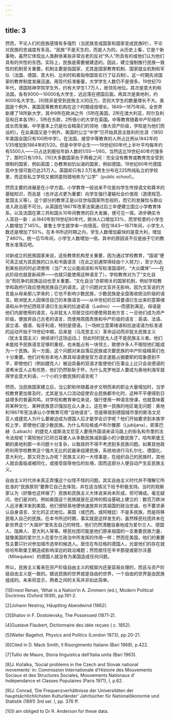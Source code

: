 ```yaml
---
---
---
```

title: 3
---




然而，不论人们的民族感情有多强烈（当民族变成国家和国家变成民族时），不论对民族的忠诚度有多高，“民族”不是天生的，而是人为的。从历史上看，它是个新事物，虽然它体现出人类群体某些非常古老的反对“外人”所具有的或他们认为他们具有的共性的东西。实际上，民族是需要被建造的。因此，建立强制推行民族一致性的机制至关重要。机制主要是指国家，尤其是国家教育机制、国家就业机制和军队（法国、德国、意大利、比利时和奥匈帝国皆实行了征兵制）。这一时期先进国家的教育制度发展迅速。用现代标准衡量，大学学生人数仍不是很多。19世纪70年代，德国除神学院学生外，约有大学生1.7万人，居领先地位。其次是意大利和法国，各有9000—10000名大学生，远远落在德国后面。再其次是奥地利，约8000名大学生。[9]除非是受到民族主义的压力，否则大学生的数量增长不大。美国是个例外，美国高等教育机构在这个时期成倍增长。1849—1875年间，全世界新建了18所新大学，其中9所在欧洲之外（5所在美国，2所在澳大利亚，阿尔及利亚和日本各1所），5所在东欧，2所很小的大学在英国。中等教育随着中产阶级的成长而发展。中学基本上仍是社会精英们的领地（像大资产阶级，学校是为他们而设的）。在此美国又是个例外，美国的公立“中学”已开始其民主胜利的生涯（1850年美国全国只有100所中学）。在法国，接受中等教育的人所占比例从1842年的1/35增加到1864年的1/20。但是中学毕业生——19世纪60年代上半叶平均每年约有5500人——只占达到服役年龄人数的1/55—1/60。当然这比19世纪40年代强多了，那时只有1/93。[10]大多数国家处于两极之间：完全没有教育或教育完全受到限制的国家，例如英国；办教育如饥似渴的国家，例如德国。19世纪80年代德国高中生很可能已达25万人。英国却只有2.5万名男生分布在225所纯私立的学校里，而这些私立学校又被阴差阳错地称为“公学”（public school）。

然而主要的进展是在小学方面。小学教育一般说来不仅是向学生传授语文和算术的基础知识，而且是（也许这点更为重要）向学生强行灌输社会价值观（道德规范、爱国主义等）。这个部分的教育正是以往世俗国家所忽视的，而它的发展恰与群众进入政治密不可分。从英国在1867年改革法案通过后三年便建立国立小学教育体系，以及法国在第三共和国头10年间教育的巨大发展，便可见一斑。进步确实令人耳目一新：从1840年到19世纪80年代，欧洲人口增加33%，而学校里的小学生人数增加了145%。普鲁士学生就学率一向很高，但在1843—1871年间，小学生人数还是增加了50%。在本书所述时期之内，学生人数增加最快的是意大利，增加了460%。统一后15年间，小学生人数增加一倍，其中的原因该不仅是由于它的教育水准落后吧。

对新成立的民族国家来说，这些教育机构至关重要，因为通过学校教育，“国语”便可真正成为其民族的口头和书面语言（在此之前通常得经由个人努力），至少为达到某些目的时必须使用（当广大公众能阅读和书写标准国语时，“大众媒体”——在此阶段也就是新闻界——也就只能使用这种语言了）。学校教育对为了“文化自治”而抗争的民族运动也至关重要。“文化自治”亦即相关的国家机制，例如学校教学和政府行政应使用民族自己的语言。这个问题对文盲并无影响，因为文盲说的方言是从母亲那儿学来的；它也不影响少数民族，少数民族是全盘吸收统治阶级的语言。欧洲犹太人因保住自己的本族语言——从中世纪的日耳曼语衍生出来的意第绪语和从中世纪西班牙语衍生出来的拉迪诺语（Ladino）——而感到满足。母语是他们内部使用的语言，与非犹太人邻居交往时便使用其他方言；一旦他们成为资产阶级，便放弃自己古老的语言，而使用周围贵族和中产阶级的语言：英语、法语、波兰语、俄语、匈牙利语，特别是德语。［一场树立意第绪语和拉迪诺语为标准语的运动开始于19世纪中期，后来是（马克思主义）革命运动而非犹太民族主义（犹太复国主义）继续进行这场运动。］但此时的犹太人还不是民族主义者。他们未能给予民族语言足够的重视，也未能占有一块领土，致使许多人不相信他们能成为一个民族。另一方面，这个问题对来自落后民族或次要民族的中产阶级精英们也十分重要。他们对有些本地人靠其母语便是官方语言遂能占据要职的现象感到不平，即使他们（例如捷克人）被迫具备的双语才能使他们在事业上比只会说德语的波希米亚人占有优势，他们仍然耿耿于怀。为什么克罗地亚人要成为奥地利海军就得学会意大利语，一个小的少数民族的语言呢？

然而，当民族国家建立后，当公职和伴随着进步文明而来的职业大量增加时，当学校教育更加普及时，尤其是当人口流动促使农业民族都市化时，这种不平便得到日益增多的普遍共鸣。对学校和教育单位来说，强行使用一种语言授课，也就意味着将某种文化、某种民族意识强加在众人身上。这在单一民族的地区毫无问题：奥地利1867年宪法承认小学教育可用“当地语言”。但是移居到德国城市里的斯洛文尼亚人或捷克人为什么要被迫成为德国人后才能学会识字呢？他们开始要求到本族学校上学，即使他们是少数民族。为什么布拉格或卢布尔雅那（Ljubljana），即莱巴赫（Laibach）的捷克人或斯洛文尼亚人要用外国语来读马路上的街名和市里的法令法规呢？需知他们已将日耳曼人从多数民族减到最小的少数民族了。哈布斯堡王朝的奥地利那一半问题十分复杂，以致政府不得不考虑到多民族问题。如果其他政府利用学校教育这个强大无比的武器来组建民族，系统地进行马扎尔化、德国化、意大利化，那又将怎么办呢？民族主义的一大怪事是，在组织自己的民族时，其他人就会面临或被同化，或接受屈辱地位的处境，因而这部分人便自动产生反民族主义。

自由主义时代并未真正弄懂这个似怪不怪的问题。其实自由主义时代并不理解它所批准的“民族原则”要靠它自己去体现，并在适当情况下给予积极支持。当时的观察家认为（好像也这样做了）民族和民族主义大体说来尚未形成，但可铸成。毫无疑问，他们是对的。例如美国这个民族就是在这样的假设基础上建立的：数百万欧洲人远涉重洋来到美国，他们很轻易地便快速放弃对其祖国的政治忠诚，也不要求承认自身语言、文化的正式地位。美国（或巴西，或阿根廷）不是多民族，而是将移民吸入自己的民族。在本书所述时期，事实就是这样发生的，虽然移民社团并未在新世界这个“大熔炉”里失去自己的特性，他们仍然清醒自豪地成为爱尔兰人、德国人、瑞典人、意大利人等等。移民社团可能是他们原来祖国的一支重要民族力量，就像美国的爱尔兰人在爱尔兰政治中所发挥的作用一样；然而在美国，他们的重要性主要只针对参加城市选举的候选人。居住在布拉格的德国人，光是他们的存在就给哈布斯堡王朝造成影响深远的政治难题；然而居住在辛辛那提或密尔沃基（Milwqukee）的德国人就没有为美国造成任何问题。

所以，民族主义看来在资产阶级自由主义的框架内还是容易处理的，而且与资产阶级自由主义是一致的。据说民族的世界就是自由的世界，一个自由的世界是由民族组成的。未来将显示，两者之间的关系并非如此简单。

[1]Ernest Renan, ‘What is a Nation’in A. Zimmern (ed.), Modern Political Doctrines (Oxford 1939), pp.191-2.



[2]Johann Nestroy, Häuptling Abendwind (1862).



[3]Shatov in F. Dostoievsky, The Possessed (1871-2).



[4]Gustave Flaubert, Dictionnaire des idée reçues ( c. 1852).



[5]Waiter Bagehot, Physics and Politics (London 1873), pp.20-21.



[6]Cited in D. Mack Smith, Il Risorgimento Italiano (Bari 1968), p.422.



[7]Tullio de Mauro, Storia linguistica dell’Italia unita (Bari 1963).



[8]J. Kořalka, ‘Social problems in the Czech and Slovak national movements’ in: Commission Internationale d’Histoire des Mouvements Sociaux et des Structures Sociales, Mouvements Nationaux d’ Indépendance et Classes Populaires (Paris 1971), I, p.62.



[9]J. Conrad, ‘Die Frequenzverhältnisse der Universitäten der hauptsächlichlichsten Kulturländer’ Jahrbücher für Nationalökonomie und Statistik (1891) 3rd ser. I, pp. 376 ff.



[10]I am obliged to Dr R. Anderson for these data.